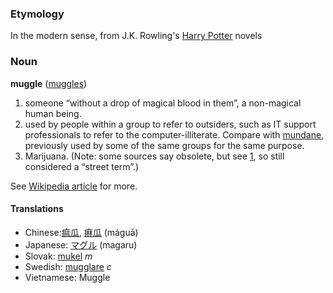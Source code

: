 === Etymology ===

In the modern sense, from J.K. Rowling's [[Harry Potter]] novels

=== Noun ===
'''muggle''' ([[muggles]])

# someone &ldquo;without a drop of magical blood in them&rdquo;, a non-magical human being.
# used by people within a group to refer to outsiders, such as IT support professionals to refer to the computer-illiterate.  Compare with [[mundane]], previously used by some of the same groups for the same purpose.
# Marijuana.  (Note: some sources say obsolete, but see [http://www.whitehousedrugpolicy.gov/streetterms/ByAlpha.asp?strTerm=M], so still considered a &ldquo;street term&rdquo;.)

See [[w:Muggle|Wikipedia article]] for more.

==== Translations ====
*Chinese:[[痲瓜]], [[痳瓜]] (máguā)
*Japanese: [[マグル]] (magaru)
*Slovak: [[mukel]] ''m''
*Swedish: [[mugglare]] ''c''
*Vietnamese: Muggle